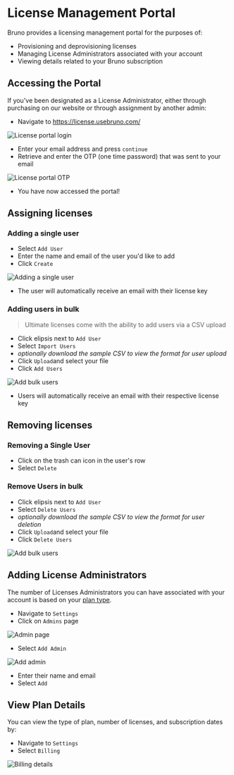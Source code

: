 
# License Management Portal

Bruno provides a licensing management portal for the purposes of:

- Provisioning and deprovisioning licenses
- Managing License Administrators associated with your account
- Viewing details related to your Bruno subscription

## Accessing the Portal

If you've been designated as a License Administrator, either through purchasing on our website or through assignment by another admin:

- Navigate to https://license.usebruno.com/ 

<Image src="/screenshots/license-management/licenseportalenteremail.webp" alt="License portal login" width={800} height={600} className="rounded mt-4" />

- Enter your email address and press `continue`
- Retrieve and enter the OTP (one time password) that was sent to your email

<Image src="/screenshots/license-management/licenseportalenterotp.webp" alt="License portal OTP" width={800} height={600} className="rounded mt-4" />

- You have now accessed the portal! 

## Assigning licenses

### Adding a single user

- Select `Add User`
- Enter the name and email of the user you'd like to add
- Click `Create`

<Image src="/screenshots/license-management/addsingleuser.webp" alt="Adding a single user" width={800} height={600} className="rounded mt-4" />

- The user will automatically receive an email with their license key

### Adding users in bulk

> Ultimate licenses come with the ability to add users via a CSV upload

- Click elipsis next to `Add User`
- Select `Import Users`
- *optionally download the sample CSV to view the format for user upload*
- Click `Upload`and select your file
- Click `Add Users`

<Image src="/screenshots/license-management/addbulkusers.webp" alt="Add bulk users" width={800} height={600} className="rounded mt-4" />

- Users will automatically receive an email with their respective license key

## Removing licenses 

### Removing a Single User

- Click on the trash can icon in the user's row
- Select `Delete`

### Remove Users in bulk
- Click elipsis next to `Add User`
- Select `Delete Users`
- *optionally download the sample CSV to view the format for user deletion*
- Click `Upload`and select your file
- Click `Delete Users`

<Image src="/screenshots/license-management/deletebulkusers.webp" alt="Add bulk users" width={800} height={600} className="rounded mt-4" />

## Adding License Administrators

The number of Licenses Administrators you can have associated with your account is based on your [plan type](https://www.usebruno.com/pricing). 

- Navigate to `Settings`
- Click on `Admins` page

<Image src="/screenshots/license-management/adminpage.webp" alt="Admin page" width={800} height={600} className="rounded mt-4" />

- Select `Add Admin`

<Image src="/screenshots/license-management/addadmin.webp" alt="Add admin" width={800} height={600} className="rounded mt-4" />

- Enter their name and email
- Select `Add`

## View Plan Details

You can view the type of plan, number of licenses, and subscription dates by:

- Navigate to `Settings`
- Select `Billing`

<Image src="/screenshots/license-management/billingdetails.webp" alt="Billing details" width={800} height={600} className="rounded mt-4" />
